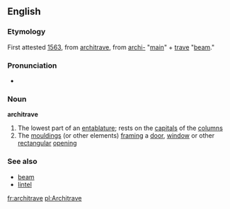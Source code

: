 ==English==
===Etymology===
First attested [[w:1563|1563]], from {{It.}} [[architrave]], from [[archi-]] "[[main]]" + [[trave]] "[[beam]]."

===Pronunciation===
*{{AHD|/ärkĭ-trāv′/}}
===Noun===
'''architrave''' {{wikipedia}}
#The lowest part of an [[entablature]]; rests on the [[capital]]s of the [[column]]s
#The [[moulding]]s (or other elements) [[frame|framing]] a [[door]], [[window]] or other [[rectangular]] [[opening]]

===See also===
*[[beam]]
*[[lintel]]

[[fr:architrave]]
[[pl:Architrave]]